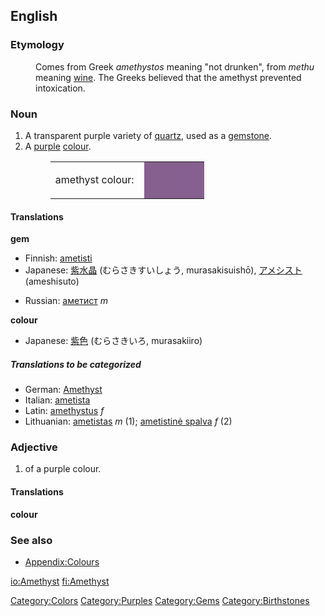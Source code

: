 {{wikipedia}}
==English==
===Etymology===
:Comes from Greek ''amethystos'' meaning "not drunken", from ''methu'' meaning [[wine]]. The Greeks believed that the amethyst prevented intoxication.

===Noun===
#A transparent purple variety of [[quartz]], used as a [[gemstone]].
#A [[purple]] [[colour]].
#:<table><tr><td>amethyst colour: &nbsp;</td><td bgcolor="#86608E" width="80">&nbsp; </td></tr></table>

====Translations====
'''gem'''
{{top}}
*Finnish: [[ametisti]]
*Japanese: [[紫水晶]] (むらさきすいしょう, murasakisuishō), [[アメシスト]] (ameshisuto)
{{mid}}
*Russian: [[аметист]] ''m''
{{bottom}}

'''colour'''
{{top}}
*Japanese: [[紫色]] (むらさきいろ, murasakiiro)
{{mid}}

{{bottom}}

=====Translations to be categorized=====
{{checktrans}}
<!--Remove this section once all of the translations below have been moved into the tables above.-->
*German: [[Amethyst]]
*Italian: [[ametista]]
*Latin: [[amethystus]] ''f''
*Lithuanian: [[ametistas]] ''m'' (1); [[ametistinė spalva]] ''f'' (2)

===Adjective===
#of a purple colour.

====Translations====
'''colour'''
{{top}}
{{mid}}
{{bottom}}

===See also===
*[[Wiktionary_Appendix:Colours|Appendix:Colours]]

[[Category:Colors]]
[[Category:Purples]]
[[Category:Gems]]
[[Category:Birthstones]]

[[io:Amethyst]]
[[fi:Amethyst]]